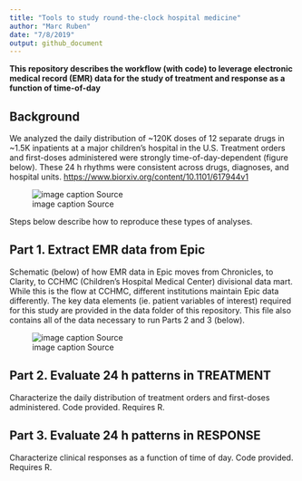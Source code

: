```yaml
---
title: "Tools to study round-the-clock hospital medicine"
author: "Marc Ruben"
date: "7/8/2019"
output: github_document
---
```


**This repository describes the workflow (with code) to leverage electronic medical record (EMR) data for the study of treatment and response as a function of time-of-day**

## Background

We analyzed the daily distribution of ~120K doses of 12 separate drugs in ~1.5K inpatients at a major children’s hospital in the U.S. Treatment orders and first-doses administered were strongly time-of-day-dependent (figure below). These 24 h rhythms were consistent across drugs, diagnoses, and hospital units. <https://www.biorxiv.org/content/10.1101/617944v1>   

![image caption Source](images/GitRepo_AllDrugWheels.png)

Steps below describe how to reproduce these types of analyses.

## Part 1. Extract EMR data from Epic
Schematic (below) of how EMR data in Epic moves from Chronicles, to Clarity, to CCHMC (Children's Hospital Medical Center) divisional data mart. While this is the flow at CCHMC, different institutions maintain Epic data differently. The key data elements (ie. patient variables of interest) required for this study are provided in the data folder of this repository. This file also contains all of the data necessary to run Parts 2 and 3 (below).

![image caption Source](images/EpicSchematic.png)

## Part 2. Evaluate 24 h patterns in TREATMENT
Characterize the daily distribution of treatment orders and first-doses administered. Code provided. Requires R.

## Part 3. Evaluate 24 h patterns in RESPONSE
Characterize clinical responses as a function of time of day. Code provided. Requires R.